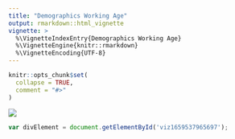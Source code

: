 ```yaml
---
title: "Demographics Working Age"
output: rmarkdown::html_vignette
vignette: >
  %\VignetteIndexEntry{Demographics Working Age}
  %\VignetteEngine{knitr::rmarkdown}
  %\VignetteEncoding{UTF-8}
---
```


```r
knitr::opts_chunk$set(
  collapse = TRUE,
  comment = "#>"
)
```

<div class='tableauPlaceholder' id='viz1659537965697' style='position: relative'><noscript><a href='#'><img alt=' ' src='https:&#47;&#47;public.tableau.com&#47;static&#47;images&#47;S7&#47;S7NMYWFXS&#47;1_rss.png' style='border: none' /></a></noscript><object class='tableauViz'  style='display:none;'><param name='host_url' value='https%3A%2F%2Fpublic.tableau.com%2F' /> <param name='embed_code_version' value='3' /> <param name='path' value='shared&#47;S7NMYWFXS' /> <param name='toolbar' value='yes' /><param name='static_image' value='https:&#47;&#47;public.tableau.com&#47;static&#47;images&#47;S7&#47;S7NMYWFXS&#47;1.png' /> <param name='animate_transition' value='yes' /><param name='display_static_image' value='yes' /><param name='display_spinner' value='yes' /><param name='display_overlay' value='yes' /><param name='display_count' value='yes' /><param name='language' value='en-US' /></object></div>                

```js
var divElement = document.getElementById('viz1659537965697');                    var vizElement = divElement.getElementsByTagName('object')[0];                    vizElement.style.width='1100px';vizElement.style.height='4550px';                    var scriptElement = document.createElement('script');                    scriptElement.src = 'https://public.tableau.com/javascripts/api/viz_v1.js';                    vizElement.parentNode.insertBefore(scriptElement, vizElement);
```
